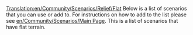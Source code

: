 [[Translation:en/Community/Scenarios/Relief/Flat]]
Below is a list of scenarios that you can use or add to. For instructions on how to add to the list please see [[en/Community/Scenarios/Main Page]]. This is a list of scenarios that have flat terrain.